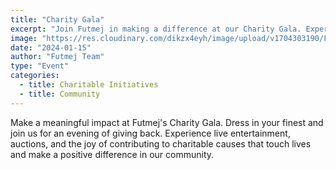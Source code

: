 ```yaml
---
title: "Charity Gala"
excerpt: "Join Futmej in making a difference at our Charity Gala. Experience an evening of elegance, entertainment, and philanthropy as we raise funds for impactful charitable initiatives."
image: "https://res.cloudinary.com/dikzx4eyh/image/upload/v1704303190/Futmej/project/charity-event_a79s2v.png"
date: "2024-01-15"
author: "Futmej Team"
type: "Event"
categories:
  - title: Charitable Initiatives
  - title: Community
---
```


Make a meaningful impact at Futmej's Charity Gala. Dress in your finest and join us for an evening of giving back. Experience live entertainment, auctions, and the joy of contributing to charitable causes that touch lives and make a positive difference in our community.
